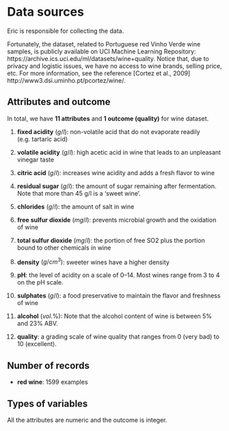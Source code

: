 # Data sources

Eric is responsible for collecting the data. 

Fortunately, the dataset, related to Portuguese red Vinho Verde wine samples, is publicly available on UCI
Machine Learning Repository: https://archive.ics.uci.edu/ml/datasets/wine+quality. Notice that, due to privacy and logistic issues, we have no access to wine brands, selling price, etc. For more information, see the reference [Cortez et al., 2009] http://www3.dsi.uminho.pt/pcortez/wine/.



## Attributes and outcome
In total, we have **11 attributes** and **1 outcome (quality)** for wine dataset.

1. **fixed acidity** $(g/l)$: non-volatile acid that do not evaporate readily (e.g. tartaric acid)

2. **volatile acidity** $(g/l)$: high acetic acid in wine that leads to an unpleasant vinegar taste

3. **citric acid** $(g/l)$: increases wine acidity and adds a fresh flavor to wine

4. **residual sugar** $(g/l)$: the amount of sugar remaining after fermentation. Note that more than 45 g/l is a 'sweet wine'. 

5. **chlorides** $(g/l)$: the amount of salt in wine

6. **free sulfur dioxide** $(mg/l)$: prevents microbial growth and the oxidation of wine

7. **total sulfur dioxide** $(mg/l)$: the portion of free SO2 plus the portion bound to other chemicals in wine

8. **density** $(g/cm^{3})$: sweeter wines have a higher density

9. **pH**: the level of acidity on a scale of 0–14. Most wines range from 3 to 4 on the pH scale.

10. **sulphates** $(g/l)$: a food preservative to maintain the flavor and freshness of wine

11. **alcohol** $(vol.\%)$: Note that the alcohol content of wine is between 5% and 23% ABV.

12. **quality**: a grading scale of wine quality that ranges from 0 (very bad) to 10 (excellent).


## Number of records
- **red wine**: 1599 examples


## Types of variables 
All the attributes are numeric and the outcome is integer.
